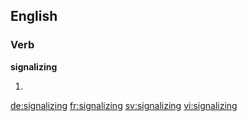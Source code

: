 
==English==

===Verb===
'''signalizing'''

# {{present participle of|signalize}}

[[de:signalizing]]
[[fr:signalizing]]
[[sv:signalizing]]
[[vi:signalizing]]